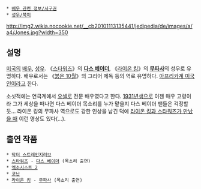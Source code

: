  * [[배우 관련 정보/서구권]]
 * [[성우/북미]]

http://img2.wikia.nocookie.net/__cb20101113135441/jedipedia/de/images/a/a4/Jones.jpg?width=350

== 설명 ==
[[미국]]의 [[배우]], [[성우]]. 《[[스타워즈]]》의 '''[[다스 베이더]]''', 《[[라이온 킹]]》의 '''[[무파사]]'''의 성우로 유명하다. 배우로서는 《[[붉은 10월]]》의 그리어 제독 등의 역로 유명하다. [[아프리카계 미국인]]이라고 한다.

소싯적에는 연극계에서 [[오셀로]] 전문 배우였다고 한다. [[1931년]]생으로 이젠 매우 고령이라 그가 세상을 떠나면 다스 베이더 목소리를 누가 맡을지 다스 베이더 팬들은 걱정할 듯… 라이온 킹의 무파사 역으로도 강한 인상을 남긴 덕에 [https://www.youtube.com/watch?v=Duwy2Y1MpiU&feature=youtu.be 라이온 킹과 스타워즈가 만났을 때] 이런 영상도 있다(…).

== 출연 작품 ==
 * [[닥터 스트레인지러브]]
 * [[스타워즈]] - [[다스 베이더]] (목소리 출연)
 * [[엑소시스트 2]]
 * [[코난(바바리안)|코난]]
 * [[라이온 킹]] - [[무파사]] (목소리 출연)
